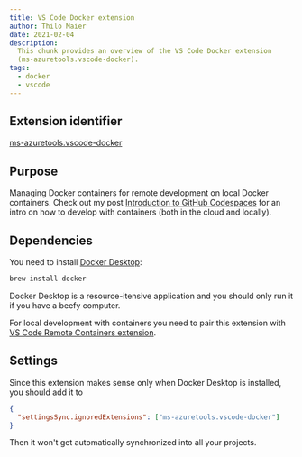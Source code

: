 ```yaml
---
title: VS Code Docker extension
author: Thilo Maier
date: 2021-02-04
description:
  This chunk provides an overview of the VS Code Docker extension
  (ms-azuretools.vscode-docker).
tags:
  - docker
  - vscode
---
```


## Extension identifier

[ms-azuretools.vscode-docker](https://marketplace.visualstudio.com/items?itemName=ms-azuretools.vscode-docker)

## Purpose

Managing Docker containers for remote development on local Docker containers.
Check out my post
[Introduction to GitHub Codespaces](/posts/introduction-to-github-codespaces/)
for an intro on how to develop with containers (both in the cloud and locally).

## Dependencies

You need to install
[Docker Desktop](https://www.docker.com/products/docker-desktop):

```bash
brew install docker
```

Docker Desktop is a resource-itensive application and you should only run it if
you have a beefy computer.

For local development with containers you need to pair this extension with
[VS Code Remote Containers extension](/chunks/vs-code-remote-containers-extension/).

## Settings

Since this extension makes sense only when Docker Desktop is installed, you
should add it to

```json
{
  "settingsSync.ignoredExtensions": ["ms-azuretools.vscode-docker"]
}
```

Then it won't get automatically synchronized into all your projects.
